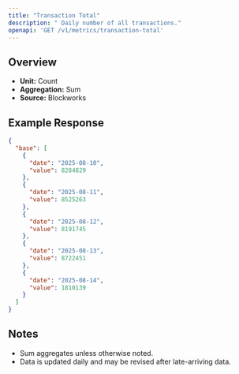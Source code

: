 ```yaml
---
title: "Transaction Total"
description: " Daily number of all transactions."
openapi: 'GET /v1/metrics/transaction-total'
---
```


## Overview

- **Unit:** Count
- **Aggregation:** Sum
- **Source:** Blockworks



## Example Response

```json
{
  "base": [
    {
      "date": "2025-08-10",
      "value": 8284829
    },
    {
      "date": "2025-08-11",
      "value": 8525263
    },
    {
      "date": "2025-08-12",
      "value": 8191745
    },
    {
      "date": "2025-08-13",
      "value": 8722451
    },
    {
      "date": "2025-08-14",
      "value": 1810139
    }
  ]
}
```

## Notes
- Sum aggregates unless otherwise noted.
- Data is updated daily and may be revised after late-arriving data.

